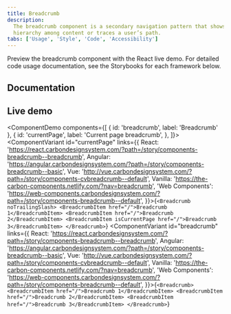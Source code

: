 ```yaml
---
title: Breadcrumb
description:
  The breadcrumb component is a secondary navigation pattern that shows
  hierarchy among content or traces a user’s path.
tabs: ['Usage', 'Style', 'Code', 'Accessibility']
---
```


<PageDescription>

Preview the breadcrumb component with the React live demo. For detailed code
usage documentation, see the Storybooks for each framework below.

</PageDescription>

## Documentation

<Row className="resource-card-group">
<Column colLg={4} colMd={4} noGutterSm>
  <ResourceCard
    subTitle="React"
    href="https://react.carbondesignsystem.com/?path=/story/components-breadcrumb--breadcrumb"
    >

<MdxIcon name="react" />

  </ResourceCard>
</Column>
<Column colLg={4} colMd={4} noGutterSm>
  <ResourceCard
      subTitle="Angular (Community)"
      href="https://angular.carbondesignsystem.com/?path=/story/components-breadcrumb--basic"
      >

<MdxIcon name="angular" />

  </ResourceCard>
</Column>
<Column colLg={4} colMd={4} noGutterSm>
  <ResourceCard
      subTitle="Vue (Community)"
      href="http://vue.carbondesignsystem.com/?path=/story/components-cvbreadcrumb--default"
      >

<MdxIcon name="vue" />

  </ResourceCard>
</Column>
<Column colLg={4} colMd={4} noGutterSm>
  <ResourceCard
      subTitle="Web Components (Community)"
      href="https://web-components.carbondesignsystem.com/?path=/story/components-breadcrumb--default"
      >

<MdxIcon name="webcomponents" />

  </ResourceCard>
</Column>
</Row>

## Live demo

<ComponentDemo
  components={[
    { id: 'breadcrumb', label: 'Breadcrumb' },
    {
      id: 'currentPage',
      label: 'Current page breadcrumb',
    },
  ]}>
  <ComponentVariant
    id="currentPage"
    links={{
      React:
        'https://react.carbondesignsystem.com/?path=/story/components-breadcrumb--breadcrumb',
      Angular:
        'https://angular.carbondesignsystem.com/?path=/story/components-breadcrumb--basic',
      Vue: 'http://vue.carbondesignsystem.com/?path=/story/components-cvbreadcrumb--default',
      Vanilla: 'https://the-carbon-components.netlify.com/?nav=breadcrumb',
      'Web Components':
        'https://web-components.carbondesignsystem.com/?path=/story/components-breadcrumb--default',
    }}>{`
<Breadcrumb noTrailingSlash>
  <BreadcrumbItem href="/">Breadcrumb 1</BreadcrumbItem>
  <BreadcrumbItem href="/">Breadcrumb 2</BreadcrumbItem>
  <BreadcrumbItem isCurrentPage href="/">Breadcrumb 3</BreadcrumbItem>
</Breadcrumb>
`}</ComponentVariant>
  <ComponentVariant
    id="breadcrumb"
    links={{
      React:
        'https://react.carbondesignsystem.com/?path=/story/components-breadcrumb--breadcrumb',
      Angular:
        'https://angular.carbondesignsystem.com/?path=/story/components-breadcrumb--basic',
      Vue: 'http://vue.carbondesignsystem.com/?path=/story/components-cvbreadcrumb--default',
      Vanilla: 'https://the-carbon-components.netlify.com/?nav=breadcrumb',
      'Web Components':
        'https://web-components.carbondesignsystem.com/?path=/story/components-breadcrumb--default',
    }}>{`
<Breadcrumb>
  <BreadcrumbItem href="/">Breadcrumb 1</BreadcrumbItem>
  <BreadcrumbItem href="/">Breadcrumb 2</BreadcrumbItem>
  <BreadcrumbItem href="/">Breadcrumb 3</BreadcrumbItem>
</Breadcrumb>
`}</ComponentVariant>
</ComponentDemo>
